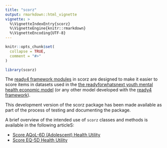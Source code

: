 ```yaml
---
title: "scorz"
output: rmarkdown::html_vignette
vignette: >
  %\VignetteIndexEntry{scorz}
  %\VignetteEngine{knitr::rmarkdown}
  %\VignetteEncoding{UTF-8}
---
```


```r
knitr::opts_chunk$set(
  collapse = TRUE,
  comment = "#>"
)
```

```r
library(scorz)
```
The [ready4 framework modules](https://www.ready4-dev.com/docs/framework/implementation/modularity/) in scorz are designed to make it easier to score items in datasets used in the [the readyforwhatsnext youth mental health economic model](https://readyforwhatsnext.org/) (or any other model developed with the [ready4 framework](https://www.ready4-dev.com)).

This development version of the scorz package has been made available as part of the process of testing and documenting the package. 

A brief overview of the intended use of `scorz` classes and methods is available in the following articleS:

- [Score AQoL-6D (Adolescent) Health Utility](V_01.html)
- [Score EQ-5D Health Utility](V_02.html)
